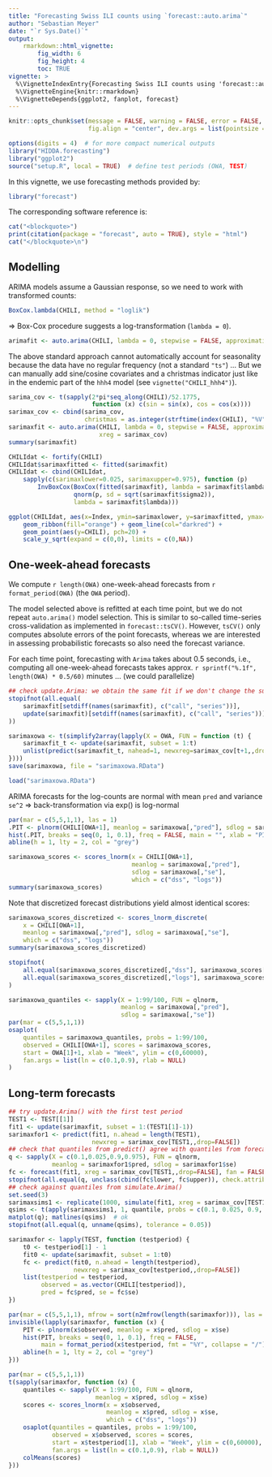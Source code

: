 ```yaml
---
title: "Forecasting Swiss ILI counts using `forecast::auto.arima`"
author: "Sebastian Meyer"
date: "`r Sys.Date()`"
output:
    rmarkdown::html_vignette:
        fig_width: 6
        fig_height: 4
        toc: TRUE
vignette: >
  %\VignetteIndexEntry{Forecasting Swiss ILI counts using 'forecast::auto.arima'}
  %\VignetteEngine{knitr::rmarkdown}
  %\VignetteDepends{ggplot2, fanplot, forecast}
---
```


```r
knitr::opts_chunk$set(message = FALSE, warning = FALSE, error = FALSE,
                      fig.align = "center", dev.args = list(pointsize = 10))
```

```r
options(digits = 4)  # for more compact numerical outputs
library("HIDDA.forecasting")
library("ggplot2")
source("setup.R", local = TRUE)  # define test periods (OWA, TEST)
```

In this vignette, we use forecasting methods provided by:
```r
library("forecast")
```

The corresponding software reference is:
```r
cat("<blockquote>")
print(citation(package = "forecast", auto = TRUE), style = "html")
cat("</blockquote>\n")
```


## Modelling

ARIMA models assume a Gaussian response, so we need to work with transformed counts:

```r
BoxCox.lambda(CHILI, method = "loglik")
```

=> Box-Cox procedure suggests a log-transformation (`lambda = 0`).


```r
arimafit <- auto.arima(CHILI, lambda = 0, stepwise = FALSE, approximation = FALSE)
```

The above standard approach cannot automatically account for seasonality because the
data have no regular frequency (not a standard `"ts"`) ...
But we can manually add sine/cosine covariates and a christmas indicator
just like in the endemic part of the `hhh4` model (see `vignette("CHILI_hhh4")`).

```r
sarima_cov <- t(sapply(2*pi*seq_along(CHILI)/52.1775,
                       function (x) c(sin = sin(x), cos = cos(x))))
sarimax_cov <- cbind(sarima_cov,
                     christmas = as.integer(strftime(index(CHILI), "%V") == "52"))
sarimaxfit <- auto.arima(CHILI, lambda = 0, stepwise = FALSE, approximation = FALSE,
                         xreg = sarimax_cov)
summary(sarimaxfit)
```


```r
CHILIdat <- fortify(CHILI)
CHILIdat$sarimaxfitted <- fitted(sarimaxfit)
CHILIdat <- cbind(CHILIdat,
    sapply(c(sarimaxlower=0.025, sarimaxupper=0.975), function (p)
        InvBoxCox(BoxCox(fitted(sarimaxfit), lambda = sarimaxfit$lambda) +
                  qnorm(p, sd = sqrt(sarimaxfit$sigma2)),
                  lambda = sarimaxfit$lambda)))
```

```r
ggplot(CHILIdat, aes(x=Index, ymin=sarimaxlower, y=sarimaxfitted, ymax=sarimaxupper)) +
    geom_ribbon(fill="orange") + geom_line(col="darkred") +
    geom_point(aes(y=CHILI), pch=20) +
    scale_y_sqrt(expand = c(0,0), limits = c(0,NA))
```



## One-week-ahead forecasts


We compute `r length(OWA)` one-week-ahead forecasts
from `r format_period(OWA)` (the `OWA` period).

The model selected above is refitted at each time point, but
we do not repeat `auto.arima()` model selection.
This is similar to so-called time-series cross-validation as implemented in
`forecast::tsCV()`. However, `tsCV()` only computes absolute errors of the point
forecasts, whereas we are interested in assessing probabilistic forecasts so
also need the forecast variance.

For each time point, forecasting with `Arima` takes about 0.5 seconds, i.e.,
computing all one-week-ahead forecasts takes approx.
`r sprintf("%.1f", length(OWA) * 0.5/60)` minutes ... (we could parallelize)

```r
## check update.Arima: we obtain the same fit if we don't change the subset
stopifnot(all.equal(
    sarimaxfit[setdiff(names(sarimaxfit), c("call", "series"))],
    update(sarimaxfit)[setdiff(names(sarimaxfit), c("call", "series"))]
))
```

```r
sarimaxowa <- t(simplify2array(lapply(X = OWA, FUN = function (t) {
    sarimaxfit_t <- update(sarimaxfit, subset = 1:t)
    unlist(predict(sarimaxfit_t, nahead=1, newxreg=sarimax_cov[t+1,,drop=FALSE]))
})))
save(sarimaxowa, file = "sarimaxowa.RData")
```
```r
load("sarimaxowa.RData")
```


ARIMA forecasts for the log-counts are normal with mean `pred` and variance `se^2`
=> back-transformation via exp() is log-normal

```r
par(mar = c(5,5,1,1), las = 1)
.PIT <- plnorm(CHILI[OWA+1], meanlog = sarimaxowa[,"pred"], sdlog = sarimaxowa[,"se"])
hist(.PIT, breaks = seq(0, 1, 0.1), freq = FALSE, main = "", xlab = "PIT")
abline(h = 1, lty = 2, col = "grey")
```

```r
sarimaxowa_scores <- scores_lnorm(x = CHILI[OWA+1],
                                  meanlog = sarimaxowa[,"pred"],
                                  sdlog = sarimaxowa[,"se"],
                                  which = c("dss", "logs"))
summary(sarimaxowa_scores)
```

Note that discretized forecast distributions yield almost identical scores:

```r
sarimaxowa_scores_discretized <- scores_lnorm_discrete(
    x = CHILI[OWA+1],
    meanlog = sarimaxowa[,"pred"], sdlog = sarimaxowa[,"se"],
    which = c("dss", "logs"))
summary(sarimaxowa_scores_discretized)
```
```r
stopifnot(
    all.equal(sarimaxowa_scores_discretized[,"dss"], sarimaxowa_scores[,"dss"], tolerance = 1e-5),
    all.equal(sarimaxowa_scores_discretized[,"logs"], sarimaxowa_scores[,"logs"], tolerance = 1e-5)
)
```

```r
sarimaxowa_quantiles <- sapply(X = 1:99/100, FUN = qlnorm,
                               meanlog = sarimaxowa[,"pred"],
                               sdlog = sarimaxowa[,"se"])
par(mar = c(5,5,1,1))
osaplot(
    quantiles = sarimaxowa_quantiles, probs = 1:99/100,
    observed = CHILI[OWA+1], scores = sarimaxowa_scores,
    start = OWA[1]+1, xlab = "Week", ylim = c(0,60000),
    fan.args = list(ln = c(0.1,0.9), rlab = NULL)
)
```



## Long-term forecasts


```r
## try update.Arima() with the first test period
TEST1 <- TEST[[1]]
fit1 <- update(sarimaxfit, subset = 1:(TEST1[1]-1))
sarimaxfor1 <- predict(fit1, n.ahead = length(TEST1),
                       newxreg = sarimax_cov[TEST1,,drop=FALSE])
## check that quantiles from predict() agree with quantiles from forecast()
q <- sapply(X = c(0.1,0.025,0.9,0.975), FUN = qlnorm,
            meanlog = sarimaxfor1$pred, sdlog = sarimaxfor1$se)
fc <- forecast(fit1, xreg = sarimax_cov[TEST1,,drop=FALSE], fan = FALSE)
stopifnot(all.equal(q, unclass(cbind(fc$lower, fc$upper)), check.attributes = FALSE))
## check against quantiles from simulate.Arima()
set.seed(3)
sarimaxsims1 <- replicate(1000, simulate(fit1, xreg = sarimax_cov[TEST1,,drop=FALSE]))
qsims <- t(apply(sarimaxsims1, 1, quantile, probs = c(0.1, 0.025, 0.9, 0.975)))
matplot(q); matlines(qsims)  # ok
stopifnot(all.equal(q, unname(qsims), tolerance = 0.05))
```


```r
sarimaxfor <- lapply(TEST, function (testperiod) {
    t0 <- testperiod[1] - 1
    fit0 <- update(sarimaxfit, subset = 1:t0)
    fc <- predict(fit0, n.ahead = length(testperiod),
                  newxreg = sarimax_cov[testperiod,,drop=FALSE])
    list(testperiod = testperiod,
         observed = as.vector(CHILI[testperiod]),
         pred = fc$pred, se = fc$se)
})
```

```r
par(mar = c(5,5,1,1), mfrow = sort(n2mfrow(length(sarimaxfor))), las = 1)
invisible(lapply(sarimaxfor, function (x) {
    PIT <- plnorm(x$observed, meanlog = x$pred, sdlog = x$se)
    hist(PIT, breaks = seq(0, 1, 0.1), freq = FALSE,
         main = format_period(x$testperiod, fmt = "%Y", collapse = "/"))
    abline(h = 1, lty = 2, col = "grey")
}))
```

```r
par(mar = c(5,5,1,1))
t(sapply(sarimaxfor, function (x) {
    quantiles <- sapply(X = 1:99/100, FUN = qlnorm,
                        meanlog = x$pred, sdlog = x$se)
    scores <- scores_lnorm(x = x$observed,
                           meanlog = x$pred, sdlog = x$se,
                           which = c("dss", "logs"))
    osaplot(quantiles = quantiles, probs = 1:99/100,
            observed = x$observed, scores = scores,
            start = x$testperiod[1], xlab = "Week", ylim = c(0,60000),
            fan.args = list(ln = c(0.1,0.9), rlab = NULL))
    colMeans(scores)
}))
```
